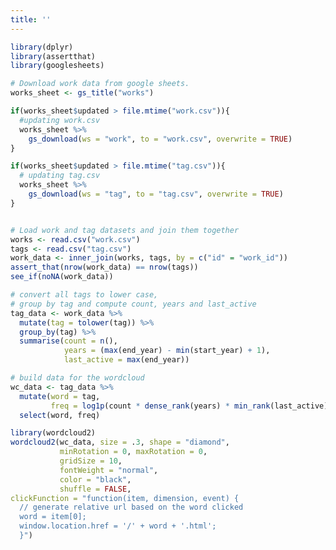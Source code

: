 ```yaml
---
title: ''
---
```


```r
library(dplyr)
library(assertthat)
library(googlesheets)

# Download work data from google sheets.
works_sheet <- gs_title("works")

if(works_sheet$updated > file.mtime("work.csv")){
  #updating work.csv
  works_sheet %>%
    gs_download(ws = "work", to = "work.csv", overwrite = TRUE)   
}

if(works_sheet$updated > file.mtime("tag.csv")){
  # updating tag.csv
  works_sheet %>%
    gs_download(ws = "tag", to = "tag.csv", overwrite = TRUE)  
} 


# Load work and tag datasets and join them together
works <- read.csv("work.csv")
tags <- read.csv("tag.csv")
work_data <- inner_join(works, tags, by = c("id" = "work_id"))
assert_that(nrow(work_data) == nrow(tags))
see_if(noNA(work_data))

# convert all tags to lower case, 
# group by tag and compute count, years and last_active
tag_data <- work_data %>% 
  mutate(tag = tolower(tag)) %>%
  group_by(tag) %>%
  summarise(count = n(), 
            years = (max(end_year) - min(start_year) + 1),
            last_active = max(end_year))

# build data for the wordcloud
wc_data <- tag_data %>%
  mutate(word = tag, 
         freq = log1p(count * dense_rank(years) * min_rank(last_active))) %>%
  select(word, freq)

```


```r
library(wordcloud2)
wordcloud2(wc_data, size = .3, shape = "diamond", 
           minRotation = 0, maxRotation = 0,
           gridSize = 10,
           fontWeight = "normal",
           color = "black",
           shuffle = FALSE,
clickFunction = "function(item, dimension, event) {
  // generate relative url based on the word clicked
  word = item[0];
  window.location.href = '/' + word + '.html';
  }")
```
